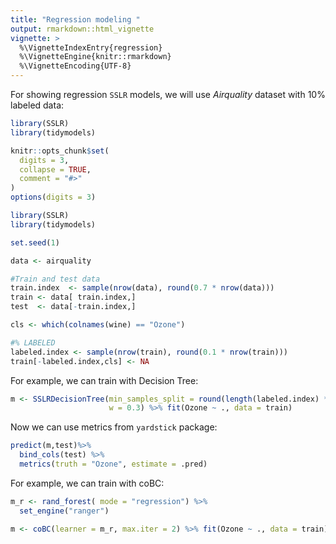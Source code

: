 ---
title: "Regression modeling "
output: rmarkdown::html_vignette
vignette: >
  %\VignetteIndexEntry{regression}
  %\VignetteEngine{knitr::rmarkdown}
  %\VignetteEncoding{UTF-8}
---


For showing regression `SSLR` models, we will use *Airquality* dataset with 10% labeled data:

```{r eval=FALSE}

library(SSLR)
library(tidymodels)
```

```{r include=FALSE}
knitr::opts_chunk$set(
  digits = 3,
  collapse = TRUE,
  comment = "#>"
)
options(digits = 3)

library(SSLR)
library(tidymodels)
```

```{r airquality, results="hide"}
set.seed(1)

data <- airquality

#Train and test data
train.index  <- sample(nrow(data), round(0.7 * nrow(data)))
train <- data[ train.index,]
test  <- data[-train.index,]

cls <- which(colnames(wine) == "Ozone")

#% LABELED
labeled.index <- sample(nrow(train), round(0.1 * nrow(train)))
train[-labeled.index,cls] <- NA
```

For example, we can train with Decision Tree:

```{r fit, results="hide"}
m <- SSLRDecisionTree(min_samples_split = round(length(labeled.index) * 0.25),
                      w = 0.3) %>% fit(Ozone ~ ., data = train)
```
Now we can use metrics from `yardstick` package:

```{r metrics}
predict(m,test)%>%
  bind_cols(test) %>%
  metrics(truth = "Ozone", estimate = .pred)
```


For example, we can train with coBC:

```{r fitcobc, results="hide", eval = FALSE}
m_r <- rand_forest( mode = "regression") %>%
  set_engine("ranger")

m <- coBC(learner = m_r, max.iter = 2) %>% fit(Ozone ~ ., data = train)
```


